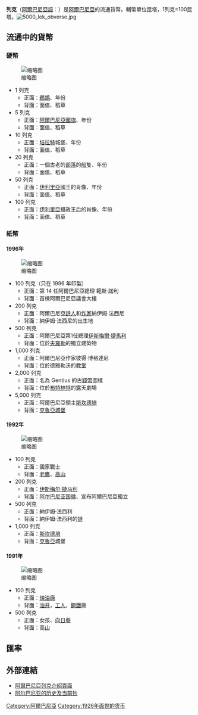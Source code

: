 '''列克'''（[[阿爾巴尼亞語|阿爾巴尼亞語]]：{{Lang|sqi|'''Lek'''}}）是[[阿爾巴尼亞|阿爾巴尼亞]]的流通貨幣。輔幣單位昆塔，1列克=100昆塔。[[File:5000_lek_obverse.jpg|thumb]]

==流通中的貨幣==
===硬幣===
[[File:Albania-lek-coins.jpg|缩略图]]
*1 列克
**正面：[[鵜鶘|鵜鶘]]、年份
**背面：面值、稻草
*5 列克
**正面：[[阿爾巴尼亞國旗|阿爾巴尼亞國旗]]、年份
**背面：面值、稻草
*10 列克
**正面：[[培拉特|培拉特]]城堡、年份
**背面：面值、稻草
*20 列克
**正面：一個古老的[[部落|部落]]的[[船|船]]隻、年份
**背面：面值、稻草
*50 列克
**正面：[[伊利里亞|伊利里亞]]國王的肖像、年份
**背面：面值、稻草
*100 列克
**正面：[[伊利里亞|伊利里亞]]攝政王后的肖像、年份
**背面：面值、稻草

===紙幣===
====1996年====
[[File:Albanian_lek_2007.jpg|缩略图]]
*100 列克（只在 1996 年印製）
**正面：第 14 任阿爾巴尼亞總理 範斯·諾利
**背面：首楝阿爾巴尼亞議會大樓
*200 列克
**正面：阿爾巴尼亞[[詩人|詩人]]和[[作家|作家]]納伊姆·法西尼
**背面：納伊姆·法西尼的出生地
*500 列克
**正面：阿爾巴尼亞第1任總理[[伊斯梅爾·捷馬利|伊斯梅爾·捷馬利]]
**背面：位於[[夫羅勒|夫羅勒]]的獨立建築物
*1,000 列克
**正面：阿爾巴尼亞作家彼得·博格達尼
**背面：位於德雅勒沃的[[教堂|教堂]]
*2,000 列克
**正面：名為 Gentius 的古[[錢幣|錢幣]]圖樣
**背面：位於[[布特林特|布特林特]]的露天劇場
*5,000 列克
**正面：阿爾巴尼亞領主[[斯坎德培|斯坎德培]]
**背面：[[克魯亞|克魯亞]][[城堡|城堡]]
====1992年====
[[File:Albanian_lek_banknote_set_1992.jpg|缩略图]]
*100 列克
**正面：國家戰士
**背面：[[老鷹|老鷹]]、[[高山|高山]]
*200 列克
**正面：[[伊斯梅尔·捷马利|伊斯梅尔·捷马利]]
**背面：[[阿尔巴尼亚国徽|阿尔巴尼亚国徽]]、宣布阿爾巴尼亞獨立
*500 列克
**正面：納伊姆·法西利
**背面：納伊姆·法西利的[[詩|詩]]
*1,000 列克
**正面：[[斯坎德培|斯坎德培]]
**背面：[[克魯亞|克魯亞]]城堡

====1991年====
[[File:Albanian_lek_banknote_set_1991.jpg|缩略图]]
*100 列克
**正面：[[煉油廠|煉油廠]]
**背面：[[油井|油井]]，[[工人|工人]]，[[鋼鐵|鋼鐵]]廠
*500 列克
**正面：女孩、[[向日葵|向日葵]]
**背面：高[[山|山]]
== 匯率 ==
{{Exchange Rate|ALL}}
==外部連結==
* [https://papermoneyworld.wordpress.com/2015/06/21/albania-%E9%98%BF%E7%88%BE%E5%B7%B4%E5%B0%BC%E4%BA%9E%E5%88%97%E5%85%8B%E7%B4%99%E5%B9%A3/ 阿爾巴尼亞列克介紹頁面] {{Wayback|url=https://papermoneyworld.wordpress.com/2015/06/21/albania-%E9%98%BF%E7%88%BE%E5%B7%B4%E5%B0%BC%E4%BA%9E%E5%88%97%E5%85%8B%E7%B4%99%E5%B9%A3/ |date=20190612185622 }}
* [http://www.bis-ans-ende-der-welt.net/Albanien-B-En.htm 阿尔巴尼亚的历史及当前钞] {{Wayback|url=http://www.bis-ans-ende-der-welt.net/Albanien-B-En.htm |date=20210301153904 }} {{en}}{{de}}
{{Currencies of Europe}}{{Commons category|Banknotes of Albania}}

[[Category:阿爾巴尼亞|Category:阿爾巴尼亞]]
[[Category:1926年面世的货币|Category:1926年面世的货币]]